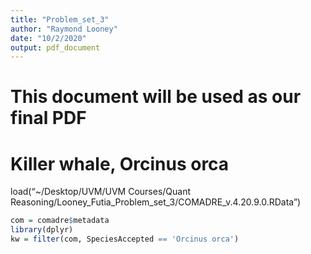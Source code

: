 ```yaml
---
title: "Problem_set_3"
author: "Raymond Looney"
date: "10/2/2020"
output: pdf_document
---
```


# This document will be used as our final PDF

# Killer whale, Orcinus orca

load("~/Desktop/UVM/UVM Courses/Quant Reasoning/Looney_Futia_Problem_set_3/COMADRE_v.4.20.9.0.RData")

```r
com = comadre$metadata
library(dplyr)
kw = filter(com, SpeciesAccepted == 'Orcinus orca')
```




